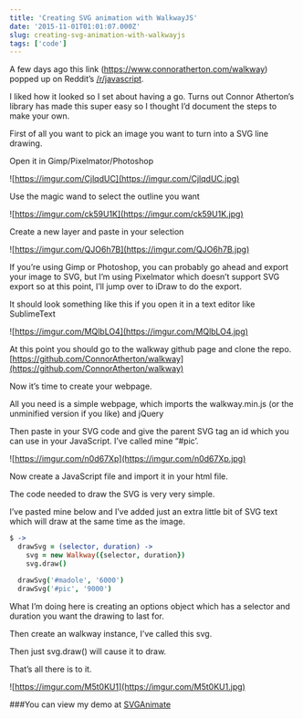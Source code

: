 ```yaml
---
title: 'Creating SVG animation with WalkwayJS'
date: '2015-11-01T01:01:07.000Z'
slug: creating-svg-animation-with-walkwayjs
tags: ['code']
---
```


A few days ago this link (https://www.connoratherton.com/walkway) popped up on Reddit’s [/r/javascript](https://reddit.com/r/javascript).

I liked how it looked so I set about having a go. Turns out Connor Atherton’s library has made this super easy so I thought I’d document the steps to make your own.

First of all you want to pick an image you want to turn into a SVG line drawing.

Open it in Gimp/Pixelmator/Photoshop

![https://imgur.com/CjlqdUC](https://imgur.com/CjlqdUC.jpg)

<!--more-->

Use the magic wand to select the outline you want

![https://imgur.com/ck59U1K](https://imgur.com/ck59U1K.jpg)

Create a new layer and paste in your selection

![https://imgur.com/QJO6h7B](https://imgur.com/QJO6h7B.jpg)

If you’re using Gimp or Photoshop, you can probably go ahead and export your image to SVG, but I’m using Pixelmator which doesn’t support SVG export so at this point, I’ll jump over to iDraw to do the export.

It should look something like this if you open it in a text editor like SublimeText

![https://imgur.com/MQlbLO4](https://imgur.com/MQlbLO4.jpg)

At this point you should go to the walkway github page and clone the repo. [https://github.com/ConnorAtherton/walkway](https://github.com/ConnorAtherton/walkway)

Now it’s time to create your webpage.

All you need is a simple webpage, which imports the walkway.min.js (or the unminified version if you like) and jQuery

Then paste in your SVG code and give the parent SVG tag an id which you can use in your JavaScript. I’ve called mine “#pic’.

![https://imgur.com/n0d67Xp](https://imgur.com/n0d67Xp.jpg)

Now create a JavaScript file and import it in your html file.

The code needed to draw the SVG is very very simple.

I’ve pasted mine below and I’ve added just an extra little bit of SVG text which will draw at the same time as the image.

```coffeescript
$ ->
  drawSvg = (selector, duration) ->
    svg = new Walkway({selector, duration})
    svg.draw()

  drawSvg('#madole', '6000')
  drawSvg('#pic', '9000')

```

What I’m doing here is creating an options object which has a selector and duration you want the drawing to last for.

Then create an walkway instance, I’ve called this svg.

Then just svg.draw() will cause it to draw.

That’s all there is to it.

![https://imgur.com/M5t0KU1](https://imgur.com/M5t0KU1.jpg)

###You can view my demo at [SVGAnimate](https://madole.github.io/SVGAnimate-WalkwayJS/)
